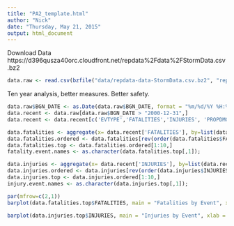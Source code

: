 ```yaml
---
title: "PA2_template.html"
author: "Nick"
date: "Thursday, May 21, 2015"
output: html_document
---
```


Download Data
https://d396qusza40orc.cloudfront.net/repdata%2Fdata%2FStormData.csv.bz2


```r
data.raw <- read.csv(bzfile("data/repdata-data-StormData.csv.bz2", "repdata-data-StormData.csv"))
```

Ten year analysis, better measures.  Better safety.

```r
data.raw$BGN_DATE <- as.Date(data.raw$BGN_DATE, format = "%m/%d/%Y %H:%M:%S")
data.recent <- data.raw[data.raw$BGN_DATE > "2000-12-31",]
data.recent <- data.recent[c('EVTYPE','FATALITIES','INJURIES', 'PROPDMG',  'PROPDMGEXP', 'CROPDMG', 'CROPDMGEXP')]
```

```r
data.fatalities <- aggregate(x= data.recent['FATALITIES'], by=list(data.recent$EVTYPE), FUN=sum, na.rm=TRUE)
data.fatalities.ordered <- data.fatalities[rev(order(data.fatalities$FATALITIES)),]
data.fatalities.top <- data.fatalities.ordered[1:10,]
fatality.event.names <- as.character(data.fatalities.top[,1]);

data.injuries <- aggregate(x= data.recent['INJURIES'], by=list(data.recent$EVTYPE), FUN=sum, na.rm=TRUE)
data.injuries.ordered <- data.injuries[rev(order(data.injuries$INJURIES)),]
data.injuries.top <- data.injuries.ordered[1:10,]
injury.event.names <- as.character(data.injuries.top[,1]);

par(mfrow=c(2,1))
barplot(data.fatalities.top$FATALITIES, main = "Fatalities by Event", xlab = "Event", names.arg=fatality.event.names)

barplot(data.injuries.top$INJURIES, main = "Injuries by Event", xlab = "Event", names.arg=injury.event.names)
```

